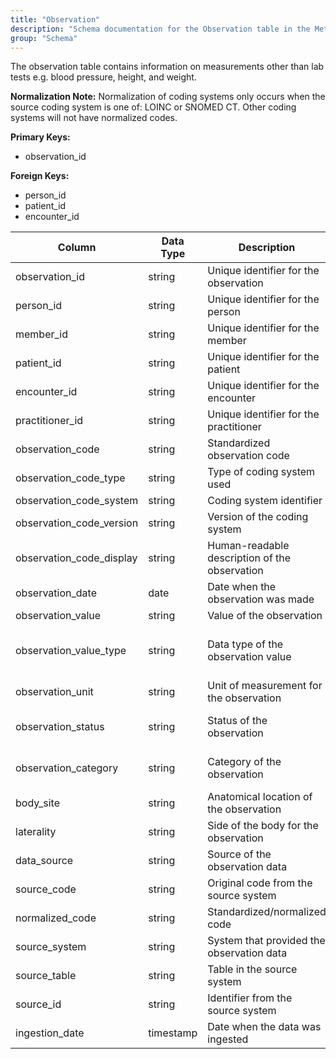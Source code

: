 ```yaml
---
title: "Observation"
description: "Schema documentation for the Observation table in the Metriport data model"
group: "Schema"
---
```


The observation table contains information on measurements other than lab tests e.g. blood pressure, height, and weight.

**Normalization Note:**
Normalization of coding systems only occurs when the source coding system is one of: LOINC or SNOMED CT. Other coding systems will not have normalized codes.

**Primary Keys:**
* observation_id

**Foreign Keys:**
* person_id
* patient_id
* encounter_id

| Column | Data Type | Description | Terminology |
| ------ | --------- | ----------- | ----------- |
| observation_id | string | Unique identifier for the observation | - |
| person_id | string | Unique identifier for the person | - |
| member_id | string | Unique identifier for the member | - |
| patient_id | string | Unique identifier for the patient | - |
| encounter_id | string | Unique identifier for the encounter | - |
| practitioner_id | string | Unique identifier for the practitioner | - |
| observation_code | string | Standardized observation code | LOINC, SNOMED CT |
| observation_code_type | string | Type of coding system used | loinc, snomed-ct |
| observation_code_system | string | Coding system identifier | - |
| observation_code_version | string | Version of the coding system | - |
| observation_code_display | string | Human-readable description of the observation | - |
| observation_date | date | Date when the observation was made | - |
| observation_value | string | Value of the observation | - |
| observation_value_type | string | Data type of the observation value | quantity, codeable-concept, string |
| observation_unit | string | Unit of measurement for the observation | - |
| observation_status | string | Status of the observation | final, preliminary, amended |
| observation_category | string | Category of the observation | vital-signs, survey, imaging |
| body_site | string | Anatomical location of the observation | - |
| laterality | string | Side of the body for the observation | left, right, bilateral |
| data_source | string | Source of the observation data | claims, clinical, ehr |
| source_code | string | Original code from the source system | - |
| normalized_code | string | Standardized/normalized code | - |
| source_system | string | System that provided the observation data | - |
| source_table | string | Table in the source system | - |
| source_id | string | Identifier from the source system | - |
| ingestion_date | timestamp | Date when the data was ingested | - |